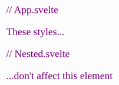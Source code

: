 // App.svelte

<script>
</script>

<style>
  p {
    color: purple;
    font-family: 'Comic Sans MS';
    font-size: 2em;
  }
</style>

<p>These styles...</p>
<Nested/>

// Nested.svelte

<p>...don't affect this element</p>

